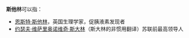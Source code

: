 
'''斯他林'''可以指：
* [[恩斯特·斯他林|恩斯特·斯他林]]，英国生理学家，促胰液素发现者
* [[约瑟夫·维萨里奥诺维奇·斯大林|约瑟夫·维萨里奥诺维奇·斯大林]]（斯大林的非惯用翻译）苏联前最高领导人
{{disambig}}